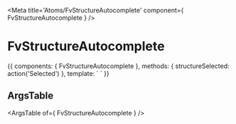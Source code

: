 
<Meta title='Atoms/FvStructureAutocomplete' component={ FvStructureAutocomplete } />

# FvStructureAutocomplete

<Canvas>
<Story name='Common' height='150px'>{{
  components: { FvStructureAutocomplete },
  methods: {
    structureSelected: action('Selected')
  },
  template: `<FvStructureAutocomplete
    @structure:selected="structureSelected"
  >
  </FvStructureAutocomplete>`
}}</Story>
</Canvas>

## ArgsTable

<ArgsTable of={ FvStructureAutocomplete } />
